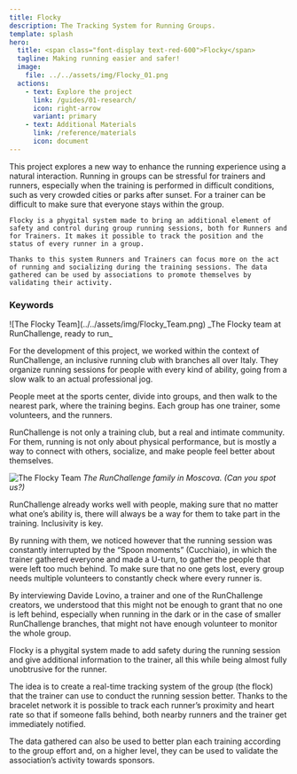 ```yaml
---
title: Flocky
description: The Tracking System for Running Groups.
template: splash
hero:
  title: <span class="font-display text-red-600">Flocky</span>
  tagline: Making running easier and safer!
  image:
    file: ../../assets/img/Flocky_01.png
  actions:
    - text: Explore the project
      link: /guides/01-research/
      icon: right-arrow
      variant: primary
    - text: Additional Materials
      link: /reference/materials
      icon: document
---
```



 <Card title="Abstract" icon="open-book">
    This project explores a new way to enhance the running experience using a natural interaction. Running in groups can be stressful for trainers and runners, especially when the training is performed in difficult conditions, such as very crowded cities or parks after sunset. For a trainer can be difficult to make sure that everyone stays within the group.

    Flocky is a phygital system made to bring an additional element of safety and control during group running sessions, both for Runners and for Trainers. It makes it possible to track the position and the status of every runner in a group.

    Thanks to this system Runners and Trainers can focus more on the act of running and socializing during the training sessions. The data gathered can be used by associations to promote themselves by validating their activity.

### Keywords

<div class="md:flex flex-wrap sm:place-content-between space-y-2 md:space-y-0 ">
  <Bubble text="Flock Tracking" />
  <Bubble text="Running" />
  <Bubble text="Accessibility" />
  <Bubble text="Design for Inclusivity" />
  <Bubble text="Naturalness" />
</div>

  </Card>
 <Card title="Context" icon="magnifier">
 ![The Flocky Team](../../assets/img/Flocky_Team.png)
_The Flocky team at RunChallenge, ready to run_

For the development of this project, we worked within the context of RunChallenge, an inclusive running club with branches all over Italy. They organize running sessions for people with every kind of ability, going from a slow walk to an actual professional jog.

People meet at the sports center, divide into groups, and then walk to the nearest park, where the training begins. Each group has one trainer, some volunteers, and the runners.

RunChallenge is not only a training club, but a real and intimate community. For them, running is not only about physical performance, but is mostly a way to connect with others, socialize, and make people feel better about themselves.

![The Flocky Team](../../assets/img/RC_Group.jpg)
_The RunChallenge family in Moscova. (Can you spot us?)_

  </Card>
 <Card title="The Problem" icon="warning">
 RunChallenge already works well with people, making sure that no matter what one’s ability is, there will always be a way for them to take part in the training. Inclusivity is key.

By running with them, we noticed however that the running session was constantly interrupted by the “Spoon moments” (Cucchiaio), in which the trainer gathered everyone and made a U-turn, to gather the people that were left too much behind. To make sure that no one gets lost, every group needs multiple volunteers to constantly check where every runner is.

By interviewing Davide Lovino, a trainer and one of the RunChallenge creators, we understood that this might not be enough to grant that no one is left behind, especially when running in the dark or in the case of smaller RunChallenge branches, that might not have enough volunteer to monitor the whole group.

  </Card>
 <Card title="The Big Idea" icon="rocket">
Flocky is a phygital system made to add safety during the running session and give additional information to the trainer, all this while being almost fully unobtrusive for the runner.

The idea is to create a real-time tracking system of the group (the flock) that the trainer can use to conduct the running session better. Thanks to the bracelet network it is possible to track each runner’s proximity and heart rate so that if someone falls behind, both nearby runners and the trainer get immediately notified.

The data gathered can also be used to better plan each training according to the group effort and, on a higher level, they can be used to validate the association’s activity towards sponsors.

  </Card>
